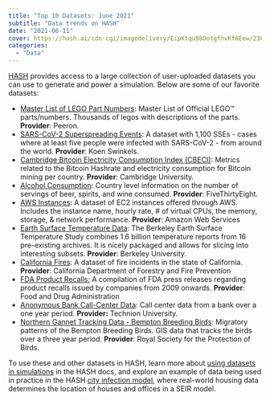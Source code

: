 ```yaml
---
title: "Top 10 Datasets: June 2021"
subtitle: "Data trends on HASH"
date: "2021-06-11"
cover: https://hash.ai/cdn-cgi/imagedelivery/EipKtqu98OotgfhvKf6Eew/23834e04-c7fd-4b07-5510-c630251f9a00/public
categories:
  - "Data"
---
```


[HASH](https://hash.ai/platform/index) provides access to a large collection of user-uploaded datasets you can use to generate and power a simulation. Below are some of our favorite datasets:

- [Master List of LEGO Part Numbers](https://hash.ai/@peeron/parts): Master List of Official LEGO™ parts/numbers. Thousands of legos with descriptions of the parts. **Provider**: Peeron.
- [SARS-CoV-2 Superspreading Events](https://hash.ai/@hash/superspreading): A dataset with 1,100 SSEs - cases where at least five people were infected with SARS-CoV-2 - from around the world. **Provider**: Koen Swinkels.
- [Cambridge Bitcoin Electricity Consumption Index (CBECI)](https://hash.ai/@anon/cbeci): Metrics related to the Bitcoin Hashrate and electricity consumption for Bitcoin mining per country. **Provider**: Cambridge University.
- [Alcohol Consumption](https://hash.ai/@fivethirtyeight/alcohol-consumption): Country level information on the number of servings of beer, spirits, and wine consumed. **Provider**: FiveThirtyEight.
- [AWS Instances](https://hash.ai/@hash/aws-instances): A dataset of EC2 instances offered through AWS. Includes the instance name, hourly rate, # of virtual CPUs, the memory, storage, & network performance. **Provider**: Amazon Web Services
- [Earth Surface Temperature Data](https://hash.ai/@berkeleyearth/surface-temperature): The Berkeley Earth Surface Temperature Study combines 1.6 billion temperature reports from 16 pre-existing archives. It is nicely packaged and allows for slicing into interesting subsets. **Provider**: Berkeley University.
- [California Fires](https://hash.ai/@anon/ca-fires): A dataset of fire incidents in the state of California. **Provider**: California Department of Forestry and Fire Prevention
- [FDA Product Recalls:](https://hash.ai/@us-fda/recalls) A compilation of FDA press releases regarding product recalls issued by companies from 2009 onwards. **Provider**: Food and Drug Administration
- [Anonymous Bank Call-Center Data](https://hash.ai/@technion/call-center-data): Call center data from a bank over a one year period. **Provider:** Technion University.
- [Northern Gannet Tracking Data - Bempton Breeding Birds](https://hash.ai/@royal-society-for-the-/northern_gannets): Migratory patterns of the Bempton Breeding Birds. GIS data that tracks the birds over a three year period. **Provider**: Royal Society for the Protection of Birds.

To use these and other datasets in HASH, learn more about [using datasets in simulations](https://hash.ai/docs/simulation/creating-simulations/datasets) in the HASH docs, and explore an example of data being used in practice in the HASH [city infection model](https://hash.ai/index/5e863dcaeb2a7120ea2fe0b8/city-infection-model), where real-world housing data determines the location of houses and offices in a SEIR model.
